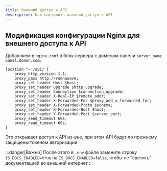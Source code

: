 ```yaml
---
title: Внешний доступ к API
description: Как настроить внешний доступ к API
---
```


## Модификация конфигурации Nginx для внешнего доступа к API

Добавляем в `nginx.conf` в блок сервера с доменом панели `server_name panel.domen.com;`

```
location ^~ /api/ {
    proxy_http_version 1.1;
    proxy_pass http://remnawave;
    proxy_set_header Host $host;
    proxy_set_header Upgrade $http_upgrade;
    proxy_set_header Connection $connection_upgrade;
    proxy_set_header X-Real-IP $remote_addr;
    proxy_set_header X-Forwarded-For $proxy_add_x_forwarded_for;
    proxy_set_header X-Forwarded-Proto $scheme;
    proxy_set_header X-Forwarded-Host $host;
    proxy_set_header X-Forwarded-Port $server_port;
    proxy_send_timeout 60s;
    proxy_read_timeout 60s;
}
```
 
Это открывает доступ к API из-вне, при этом API будут по прежнему защищены токеном авторизации.

:::danger[Важно]
После этого в `.env` файле замените строку `IS_DOCS_ENABLED=true` на `IS_DOCS_ENABLED=false`, чтобы не "светить" документацией во внешний интернет
:::
